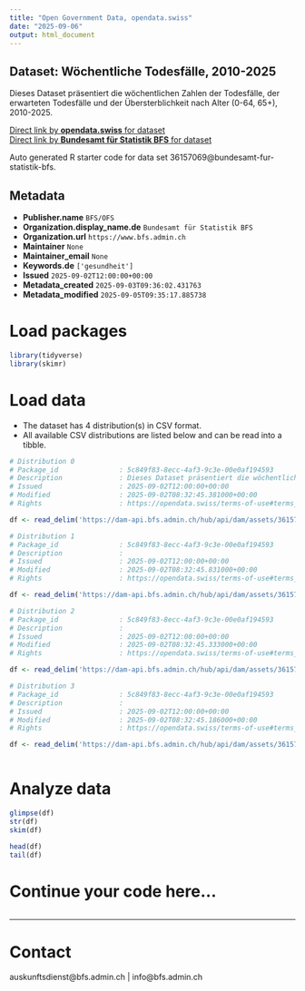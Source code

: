 ```yaml
---
title: "Open Government Data, opendata.swiss"
date: "2025-09-06"
output: html_document
---
```


## Dataset: Wöchentliche Todesfälle, 2010-2025

Dieses Dataset präsentiert die wöchentlichen Zahlen der Todesfälle, der erwarteten Todesfälle und der Übersterblichkeit nach Alter (0-64, 65+), 2010-2025.

[Direct link by **opendata.swiss** for dataset](https://opendata.swiss/de/dataset/wochentliche-todesfalle-2010-20251)<br>
[Direct link by **Bundesamt für Statistik BFS** for dataset](https://www.bfs.admin.ch/asset/de/ts-d-14.03.04.03-wr)

Auto generated R starter code for data set 36157069@bundesamt-fur-statistik-bfs.

## Metadata

- **Publisher.name** `BFS/OFS`
- **Organization.display_name.de** `Bundesamt für Statistik BFS`
- **Organization.url** `https://www.bfs.admin.ch`
- **Maintainer** `None`
- **Maintainer_email** `None`
- **Keywords.de** `['gesundheit']`
- **Issued** `2025-09-02T12:00:00+00:00`
- **Metadata_created** `2025-09-03T09:36:02.431763`
- **Metadata_modified** `2025-09-05T09:35:17.885738`


# Load packages

```r

library(tidyverse)
library(skimr)

```

# Load data

-   The dataset has 4 distribution(s) in CSV format.
-   All available CSV distributions are listed below and can be read into a tibble.

```r

# Distribution 0
# Package_id               : 5c849f83-8ecc-4af3-9c3e-00e0af194593
# Description              : Dieses Dataset präsentiert die wöchentlichen Zahlen der Todesfälle, der erwarteten Todesfälle und der Übersterblichkeit nach Alter (0-64, 65+), 2010-2025.
# Issued                   : 2025-09-02T12:00:00+00:00
# Modified                 : 2025-09-02T08:32:45.381000+00:00
# Rights                   : https://opendata.swiss/terms-of-use#terms_by_ask

df <- read_delim('https://dam-api.bfs.admin.ch/hub/api/dam/assets/36157096/master')

# Distribution 1
# Package_id               : 5c849f83-8ecc-4af3-9c3e-00e0af194593
# Description              : 
# Issued                   : 2025-09-02T12:00:00+00:00
# Modified                 : 2025-09-02T08:32:45.831000+00:00
# Rights                   : https://opendata.swiss/terms-of-use#terms_by_ask

df <- read_delim('https://dam-api.bfs.admin.ch/hub/api/dam/assets/36157091/master')

# Distribution 2
# Package_id               : 5c849f83-8ecc-4af3-9c3e-00e0af194593
# Description              : 
# Issued                   : 2025-09-02T12:00:00+00:00
# Modified                 : 2025-09-02T08:32:45.333000+00:00
# Rights                   : https://opendata.swiss/terms-of-use#terms_by_ask

df <- read_delim('https://dam-api.bfs.admin.ch/hub/api/dam/assets/36157080/master')

# Distribution 3
# Package_id               : 5c849f83-8ecc-4af3-9c3e-00e0af194593
# Description              : 
# Issued                   : 2025-09-02T12:00:00+00:00
# Modified                 : 2025-09-02T08:32:45.186000+00:00
# Rights                   : https://opendata.swiss/terms-of-use#terms_by_ask

df <- read_delim('https://dam-api.bfs.admin.ch/hub/api/dam/assets/36157089/master')



```

# Analyze data

```r

glimpse(df)
str(df)
skim(df)

head(df)
tail(df)

```

# Continue your code here...

```r

```

------------------------------------------------------------------------

# Contact

auskunftsdienst@bfs.admin.ch | info@bfs.admin.ch
